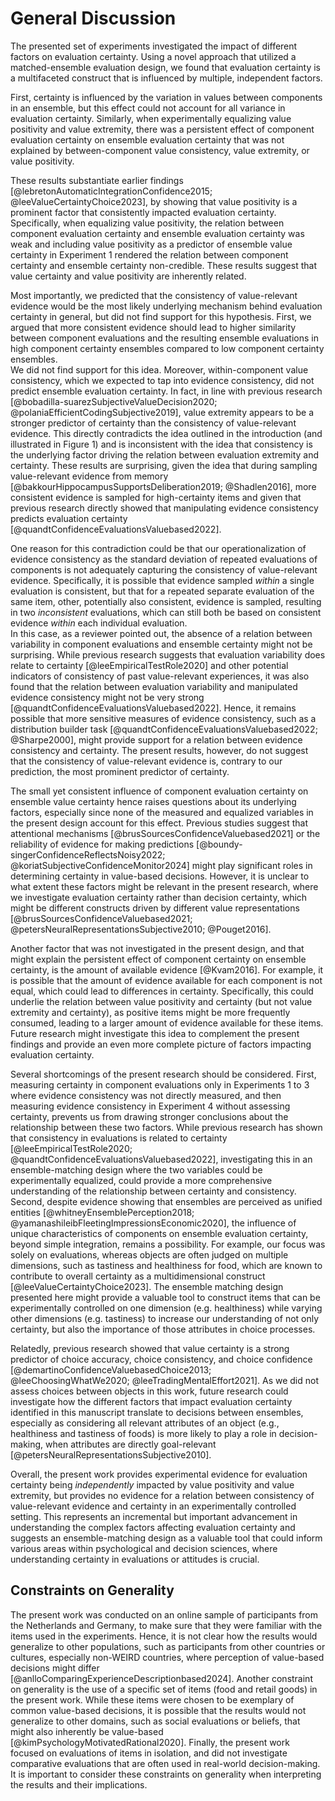 # General Discussion

The presented set of experiments investigated the impact of different factors on evaluation certainty.
Using a novel approach that utilized a matched-ensemble evaluation design, we found that evaluation certainty is a multifaceted construct that is influenced by multiple, independent factors.

First, certainty is influenced by the variation in values between components in an ensemble, but this effect could not account for all variance in evaluation certainty.
Similarly, when experimentally equalizing value positivity and value extremity, there was a persistent effect of component evaluation certainty on ensemble evaluation certainty that was not explained by between-component value consistency, value extremity, or value positivity. 

These results substantiate earlier findings [@lebretonAutomaticIntegrationConfidence2015; @leeValueCertaintyChoice2023], by showing that value positivity is a prominent factor that consistently impacted evaluation certainty. 
Specifically, when equalizing value positivity, the relation between component evaluation certainty and ensemble evaluation certainty was weak and including value positivity as a predictor of ensemble value certainty in Experiment 1 rendered the relation between component certainty and ensemble certainty non-credible.
These results suggest that value certainty and value positivity are inherently related.

Most importantly, we predicted that the consistency of value-relevant evidence would be the most likely underlying mechanism behind evaluation certainty in general, but did not find support for this hypothesis.
First, we argued that more consistent evidence should lead to higher similarity between component evaluations and the resulting ensemble evaluations in high component certainty ensembles compared to low component certainty ensembles.  
We did not find support for this idea.
Moreover, within-component value consistency, which we expected to tap into evidence consistency, did not predict ensemble evaluation certainty. 
In fact, in line with previous research [@bobadilla-suarezSubjectiveValueDecision2020; @polaniaEfficientCodingSubjective2019], value extremity appears to be a stronger predictor of certainty than the consistency of value-relevant evidence.
This directly contradicts the idea outlined in the introduction (and illustrated in Figure 1) and is inconsistent with the idea that consistency is the underlying factor driving the relation between evaluation extremity and certainty.
These results are surprising, given the idea that during sampling value-relevant evidence from memory [@bakkourHippocampusSupportsDeliberation2019; @Shadlen2016], more consistent evidence is sampled for high-certainty items and given that previous research directly showed that manipulating evidence consistency predicts evaluation certainty [@quandtConfidenceEvaluationsValuebased2022].

One reason for this contradiction could be that our operationalization of evidence consistency as the standard deviation of repeated evaluations of components is not adequately capturing the consistency of value-relevant evidence.
Specifically, it is possible that evidence sampled _within_ a single evaluation is consistent, but that for a repeated separate evaluation of the same item, other, potentially also consistent, evidence is sampled, resulting in two *inconsistent* evaluations, which can still both be based on consistent evidence _within_ each individual evaluation.  
In this case, as a reviewer pointed out, the absence of a relation between variability in component evaluations and ensemble certainty might not be surprising. 
While previous research suggests that evaluation variability does relate to certainty [@leeEmpiricalTestRole2020] and other potential indicators of consistency of past value-relevant experiences, it was also found that the relation between evaluation variability and manipulated evidence consistency might not be very strong [@quandtConfidenceEvaluationsValuebased2022].
Hence, it remains possible that more sensitive measures of evidence consistency, such as a distribution builder task [@quandtConfidenceEvaluationsValuebased2022; @Sharpe2000], might provide support for a relation between evidence consistency and certainty.
The present results, however, do not suggest that the consistency of value-relevant evidence is, contrary to our prediction, the most prominent predictor of certainty. 

The small yet consistent influence of component evaluation certainty on ensemble value certainty hence raises questions about its underlying factors, especially since none of the measured and equalized variables in the present design account for this effect. 
Previous studies suggest that attentional mechanisms [@brusSourcesConfidenceValuebased2021] or the reliability of evidence for making predictions [@boundy-singerConfidenceReflectsNoisy2022; @koriatSubjectiveConfidenceMonitor2024] might play significant roles in determining certainty in value-based decisions.
However, it is unclear to what extent these factors might be relevant in the present research, where we investigate evaluation certainty rather than decision certainty, which might be different constructs driven by different value representations [@brusSourcesConfidenceValuebased2021; @petersNeuralRepresentationsSubjective2010; @Pouget2016].

Another factor that was not investigated in the present design, and that might explain the persistent effect of component certainty on ensemble certainty, is the amount of available evidence [@Kvam2016].
For example, it is possible that the amount of evidence available for each component is not equal, which could lead to differences in certainty.
Specifically, this could underlie the relation between value positivity and certainty (but not value extremity and certainty), as positive items might be more frequently consumed, leading to a larger amount of evidence available for these items.
Future research might investigate this idea to complement the present findings and provide an even more complete picture of factors impacting evaluation certainty.

Several shortcomings of the present research should be considered.
First, measuring certainty in component evaluations only in Experiments 1 to 3 where evidence consistency was not directly measured, and then measuring evidence consistency in Experiment 4 without assessing certainty, prevents us from drawing stronger conclusions about the relationship between these two factors.
While previous research has shown that consistency in evaluations is related to certainty [@leeEmpiricalTestRole2020; @quandtConfidenceEvaluationsValuebased2022], investigating this in an ensemble-matching design where the two variables could be experimentally equalized, could provide a more comprehensive understanding of the relationship between certainty and consistency.
Second, despite evidence showing that ensembles are perceived as unified entities [@whitneyEnsemblePerception2018; @yamanashileibFleetingImpressionsEconomic2020], the influence of unique characteristics of components on ensemble evaluation certainty, beyond simple integration, remains a possibility.
For example, our focus was solely on evaluations, whereas objects are often judged on multiple dimensions, such as tastiness and healthiness for food, which are known to contribute to overall certainty as a multidimensional construct [@leeValueCertaintyChoice2023].
The ensemble matching design presented here might provide a valuable tool to construct items that can be experimentally controlled on one dimension (e.g. healthiness) while varying other dimensions (e.g. tastiness) to increase our understanding of not only certainty, but also the importance of those attributes in choice processes.

Relatedly, previous research showed that value certainty is a strong predictor of choice accuracy, choice consistency, and choice confidence 
[@demartinoConfidenceValuebasedChoice2013; @leeChoosingWhatWe2020; @leeTradingMentalEffort2021]. 
As we did not assess choices between objects in this work, future research could investigate how the different factors that impact evaluation certainty identified in this manuscript translate to decisions between ensembles, especially as considering all relevant attributes of an object (e.g., healthiness and tastiness of foods) is more likely to play a role in decision-making, when attributes are directly goal-relevant [@petersNeuralRepresentationsSubjective2010].

Overall, the present work provides experimental evidence for evaluation certainty being _independently_ impacted by value positivity and value extremity, but provides no evidence for a relation between consistency of value-relevant evidence and certainty in an experimentally controlled setting.
This represents an incremental but important advancement in understanding the complex factors affecting evaluation certainty and suggests an ensemble-matching design as a valuable tool that could inform various areas within psychological and decision sciences, where understanding certainty in evaluations or attitudes is crucial.

## Constraints on Generality

The present work was conducted on an online sample of participants from the Netherlands and Germany, to make sure that they were familiar with the items used in the experiments.
Hence, it is not clear how the results would generalize to other populations, such as participants from other countries or cultures, especially non-WEIRD countries, where perception of value-based decisions might differ [@anlloComparingExperienceDescriptionbased2024].
Another constraint on generality is the use of a specific set of items (food and retail goods) in the present work.
While these items were chosen to be exemplary of common value-based decisions, it is possible that the results would not generalize to other domains, such as social evaluations or beliefs, that might also inherently be value-based [@kimPsychologyMotivatedRational2020]. 
Finally, the present work focused on evaluations of items in isolation, and did not investigate comparative evaluations that are often used in real-world decision-making.
It is important to consider these constraints on generality when interpreting the results and their implications.